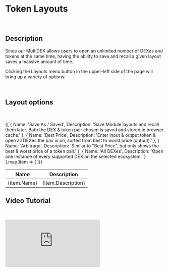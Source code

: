 

# Token Layouts

&nbsp;
<ImageWithModal src={layouts} alt="MultiDEX Showcase"/>

## Description

Since our MultiDEX allows users to open an unlimited number of DEXes and tokens at the same time, having the ability to save and recall a given layout saves a massive amount of time. 

Clicking the Layouts menu button in the upper-left side of the page will bring up a variety of options:

&nbsp;
<ImageWithModal src={sidebarbutton} alt="MultiDEX Screenshot" width={80}/>

## Layout options

&nbsp;
<div style={{ overflow: 'auto' }}>
<table>
  <thead>
    <tr>
      <th>Name</th>
      <th>Description</th>
    </tr>
  </thead>
  <tbody>
    {[
      { Name: 'Save As / Saved', Description: 'Save Module layouts and recall them later. Both the DEX & token pair chosen is saved and stored in browser cache.' },
      { Name: 'Best Price', Description: 'Enter input & output token & open all DEXes the pair is on, sorted from best to worst price (output).' },
      { Name: 'Arbitrage', Description: 'Similar to "Best Price", but only shows the best & worst price of a token pair.' },
      { Name: 'All DEXes', Description: 'Open one instance of every supported DEX on the selected ecosystem.' }
    ].map(item => (
      <tr key={item.Item}>
        <td>{item.Name}</td>
        <td>{item.Description}</td>
      </tr>
    ))}
  </tbody>
</table>
</div>

## Video Tutorial
&nbsp;
<div style={{ position: 'relative', width: '100%', paddingBottom: '56.25%', display: 'flex', justifyContent: 'center' }}>
  <iframe style={{ position: 'absolute', top: 0, left: 0, width: '100%', height: '100%' }} src="https://odysee.com/$/embed/@MtopSwap:3/Layouts:7?r=HCtEHTzGKkFcenFE91GNqih9uLMB93Ug" title="Odysee video player" frameBorder="0" allow="accelerometer; autoplay; clipboard-write; encrypted-media; gyroscope; picture-in-picture; web-share" allowFullScreen></iframe>
</div>